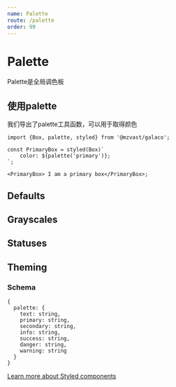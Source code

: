 ```yaml
---
name: Palette
route: /palette
order: 99
---
```



# Palette

Palette是全局调色板

## 使用palette

我们导出了palette工具函数，可以用于取得颜色

```tsx
import {Box, palette, styled} from '@mzvast/galaco';

const PrimaryBox = styled(Box)`
    color: ${palette('primary')};
`;

<PrimaryBox> I am a primary box</PrimaryBox>;
```


## Defaults

<Box marginBottom="major-7">
    <Flex>
        <Box padding="0.5rem 0.25rem">
            <PaletteColor palette="default" />
        </Box>
    </Flex>
    <Flex marginTop="major-4">
        <Box padding="0.5rem 0.25rem">
            <PaletteColor palette="text100" />
        </Box>
        <Box padding="0.5rem 0.25rem">
            <PaletteColor palette="text200" />
        </Box>
        <Box padding="0.5rem 0.25rem">
            <PaletteColor palette="text300" />
        </Box>
        <Box padding="0.5rem 0.25rem">
            <PaletteColor palette="text400" />
        </Box>
    </Flex>
    <Flex>
        <Box padding="0.5rem 0.25rem">
            <PaletteColor palette="text" />
        </Box>
        <Box padding="0.5rem 0.25rem">
            <PaletteColor palette="textTint" />
        </Box>
    </Flex>
    <Flex marginTop="major-4">
        <Box padding="0.5rem 0.25rem">
            <PaletteColor palette="primary100" />
        </Box>
        <Box padding="0.5rem 0.25rem">
            <PaletteColor palette="primary200" />
        </Box>
        <Box padding="0.5rem 0.25rem">
            <PaletteColor palette="primary300" />
        </Box>
        <Box padding="0.5rem 0.25rem">
            <PaletteColor palette="primary400" />
        </Box>
    </Flex>
    <Flex>
        <Box padding="0.5rem 0.25rem">
            <PaletteColor palette="primary" />
        </Box>
        <Box padding="0.5rem 0.25rem">
            <PaletteColor palette="primaryTint" />
        </Box>
    </Flex>
    <Flex>
        <Box padding="0.5rem 0.25rem">
            <PaletteColor palette="primary600" />
        </Box>
        <Box padding="0.5rem 0.25rem">
            <PaletteColor palette="primary700" />
        </Box>
        <Box padding="0.5rem 0.25rem">
            <PaletteColor palette="primary800" />
        </Box>
        <Box padding="0.5rem 0.25rem">
            <PaletteColor palette="primary900" />
        </Box>
    </Flex>
    <Flex marginTop="major-4">
        <Box padding="0.5rem 0.25rem">
            <PaletteColor palette="secondary100" />
        </Box>
        <Box padding="0.5rem 0.25rem">
            <PaletteColor palette="secondary200" />
        </Box>
        <Box padding="0.5rem 0.25rem">
            <PaletteColor palette="secondary300" />
        </Box>
        <Box padding="0.5rem 0.25rem">
            <PaletteColor palette="secondary400" />
        </Box>
    </Flex>
    <Flex>
        <Box padding="0.5rem 0.25rem">
            <PaletteColor palette="secondary" />
        </Box>
        <Box padding="0.5rem 0.25rem">
            <PaletteColor palette="secondaryTint" />
        </Box>
    </Flex>
    <Flex>
        <Box padding="0.5rem 0.25rem">
            <PaletteColor palette="secondary600" />
        </Box>
        <Box padding="0.5rem 0.25rem">
            <PaletteColor palette="secondary700" />
        </Box>
        <Box padding="0.5rem 0.25rem">
            <PaletteColor palette="secondary800" />
        </Box>
        <Box padding="0.5rem 0.25rem">
            <PaletteColor palette="secondary900" />
        </Box>
    </Flex>
</Box>

## Grayscales

<Box marginBottom="major-7">
    <Flex>
        <Box padding="0.5rem 0.25rem">
            <PaletteColor palette="black" />
        </Box>
    </Flex>
    <Flex marginTop="major-4">
        <Box padding="0.5rem 0.25rem">
            <PaletteColor palette="white" />
        </Box>
    </Flex>
    <Flex>
        <Box padding="0.5rem 0.25rem">
            <PaletteColor palette="white600" />
        </Box>
        <Box padding="0.5rem 0.25rem">
            <PaletteColor palette="white700" />
        </Box>
        <Box padding="0.5rem 0.25rem">
            <PaletteColor palette="white800" />
        </Box>
        <Box padding="0.5rem 0.25rem">
            <PaletteColor palette="white900" />
        </Box>
    </Flex>
    <Flex marginTop="major-4">
        <Box padding="0.5rem 0.25rem">
            <PaletteColor palette="gray100" />
        </Box>
        <Box padding="0.5rem 0.25rem">
            <PaletteColor palette="gray200" />
        </Box>
        <Box padding="0.5rem 0.25rem">
            <PaletteColor palette="gray300" />
        </Box>
        <Box padding="0.5rem 0.25rem">
            <PaletteColor palette="gray400" />
        </Box>
    </Flex>
    <Flex>
        <Box padding="0.5rem 0.25rem">
            <PaletteColor palette="gray" />
        </Box>
    </Flex>
    <Flex>
        <Box padding="0.5rem 0.25rem">
            <PaletteColor palette="gray600" />
        </Box>
        <Box padding="0.5rem 0.25rem">
            <PaletteColor palette="gray700" />
        </Box>
        <Box padding="0.5rem 0.25rem">
            <PaletteColor palette="gray800" />
        </Box>
        <Box padding="0.5rem 0.25rem">
            <PaletteColor palette="gray900" />
        </Box>
    </Flex>
</Box>

## Statuses

<Box marginBottom="major-7">
    <Flex>
        <Box padding="0.5rem 0.25rem">
            <PaletteColor palette="info100" />
        </Box>
        <Box padding="0.5rem 0.25rem">
            <PaletteColor palette="info200" />
        </Box>
        <Box padding="0.5rem 0.25rem">
            <PaletteColor palette="info300" />
        </Box>
        <Box padding="0.5rem 0.25rem">
            <PaletteColor palette="info400" />
        </Box>
    </Flex>
    <Flex>
        <Box padding="0.5rem 0.25rem">
            <PaletteColor palette="info" />
        </Box>
        <Box padding="0.5rem 0.25rem">
            <PaletteColor palette="infoTint" />
        </Box>
    </Flex>
    <Flex>
        <Box padding="0.5rem 0.25rem">
            <PaletteColor palette="info600" />
        </Box>
        <Box padding="0.5rem 0.25rem">
            <PaletteColor palette="info700" />
        </Box>
        <Box padding="0.5rem 0.25rem">
            <PaletteColor palette="info800" />
        </Box>
        <Box padding="0.5rem 0.25rem">
            <PaletteColor palette="info900" />
        </Box>
    </Flex>
    <Flex marginTop="major-4">
        <Box padding="0.5rem 0.25rem">
            <PaletteColor palette="success100" />
        </Box>
        <Box padding="0.5rem 0.25rem">
            <PaletteColor palette="success200" />
        </Box>
        <Box padding="0.5rem 0.25rem">
            <PaletteColor palette="success300" />
        </Box>
        <Box padding="0.5rem 0.25rem">
            <PaletteColor palette="success400" />
        </Box>
    </Flex>
    <Flex>
        <Box padding="0.5rem 0.25rem">
            <PaletteColor palette="success" />
        </Box>
        <Box padding="0.5rem 0.25rem">
            <PaletteColor palette="successTint" />
        </Box>
    </Flex>
    <Flex>
        <Box padding="0.5rem 0.25rem">
            <PaletteColor palette="success600" />
        </Box>
        <Box padding="0.5rem 0.25rem">
            <PaletteColor palette="success700" />
        </Box>
        <Box padding="0.5rem 0.25rem">
            <PaletteColor palette="success800" />
        </Box>
        <Box padding="0.5rem 0.25rem">
            <PaletteColor palette="success900" />
        </Box>
    </Flex>
    <Flex marginTop="major-4">
        <Box padding="0.5rem 0.25rem">
            <PaletteColor palette="danger100" />
        </Box>
        <Box padding="0.5rem 0.25rem">
            <PaletteColor palette="danger200" />
        </Box>
        <Box padding="0.5rem 0.25rem">
            <PaletteColor palette="danger300" />
        </Box>
        <Box padding="0.5rem 0.25rem">
            <PaletteColor palette="danger400" />
        </Box>
    </Flex>
    <Flex>
        <Box padding="0.5rem 0.25rem">
            <PaletteColor palette="danger" />
        </Box>
        <Box padding="0.5rem 0.25rem">
            <PaletteColor palette="dangerTint" />
        </Box>
    </Flex>
    <Flex>
        <Box padding="0.5rem 0.25rem">
            <PaletteColor palette="danger600" />
        </Box>
        <Box padding="0.5rem 0.25rem">
            <PaletteColor palette="danger700" />
        </Box>
        <Box padding="0.5rem 0.25rem">
            <PaletteColor palette="danger800" />
        </Box>
        <Box padding="0.5rem 0.25rem">
            <PaletteColor palette="danger900" />
        </Box>
    </Flex>
    <Flex marginTop="major-4">
        <Box padding="0.5rem 0.25rem">
            <PaletteColor palette="warning100" />
        </Box>
        <Box padding="0.5rem 0.25rem">
            <PaletteColor palette="warning200" />
        </Box>
        <Box padding="0.5rem 0.25rem">
            <PaletteColor palette="warning300" />
        </Box>
        <Box padding="0.5rem 0.25rem">
            <PaletteColor palette="warning400" />
        </Box>
    </Flex>
    <Flex>
        <Box padding="0.5rem 0.25rem">
            <PaletteColor palette="warning" />
        </Box>
        <Box padding="0.5rem 0.25rem">
            <PaletteColor palette="warningTint" />
        </Box>
    </Flex>
    <Flex>
        <Box padding="0.5rem 0.25rem">
            <PaletteColor palette="warning600" />
        </Box>
        <Box padding="0.5rem 0.25rem">
            <PaletteColor palette="warning700" />
        </Box>
        <Box padding="0.5rem 0.25rem">
            <PaletteColor palette="warning800" />
        </Box>
        <Box padding="0.5rem 0.25rem">
            <PaletteColor palette="warning900" />
        </Box>
    </Flex>
</Box>

## Theming

### Schema

```tsx
{
  palette: {
    text: string,
    primary: string,
    secondary: string,
    info: string,
    success: string,
    danger: string,
    warning: string
  }
}
```

[Learn more about Styled components](/styling/styled-components)
